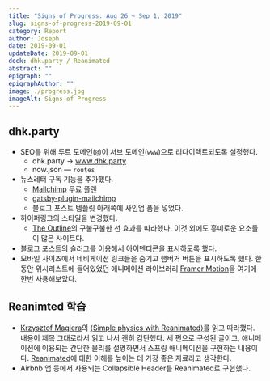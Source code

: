 ```yaml
---
title: "Signs of Progress: Aug 26 ~ Sep 1, 2019"
slug: signs-of-progress-2019-09-01
category: Report
author: Joseph
date: 2019-09-01
updateDate: 2019-09-01
deck: dhk.party / Reanimated
abstract: ""
epigraph: ""
epigraphAuthor: ""
image: ./progress.jpg
imageAlt: Signs of Progress
---
```


## dhk.party

- SEO를 위해 루트 도메인(`@`)이 서브 도메인(`www`)으로 리다이렉트되도록 설정했다.
  - dhk.party &rarr; www.dhk.party
  - now.json — `routes`
- 뉴스레터 구독 기능을 추가했다.
  - [Mailchimp](https://mailchimp.com) 무료 플랜
  - [gatsby-plugin-mailchimp](https://github.com/benjaminhoffman/gatsby-plugin-mailchimp)
  - 블로그 포스트 템플릿 아래쪽에 사인업 폼을 넣었다.
- 하이퍼링크의 스타일을 변경했다.
  - [The Outline](https://theoutline.com)의 구불구불한 선 효과를 따라했다. 이것 외에도 흥미로운 요소들이 많은 사이트다.
- 블로그 포스트의 슬러그를 이용해서 아이덴티콘을 표시하도록 했다.
- 모바일 사이즈에서 네비게이션 링크들을 숨기고 햄버거 버튼을 표시하도록 했다. 한동안 위시리스트에 들어있었던 애니메이션 라이브러리 [Framer Motion](https://www.framer.com/motion/)을 여기에 한번 사용해보았다.

## Reanimted 학습

- [Krzysztof Magiera](https://twitter.com/kzzzf)의 [⟨Simple physics with Reanimated⟩](https://blog.swmansion.com/simple-physics-with-reanimated-part-1-9d55d36f73cd)를 읽고 따라했다. 내용이 제목 그대로라서 읽고 나서 괜히 감탄했다. 세 편으로 구성된 글이고, 애니메이션에 이용되는 간단한 물리를 설명하면서 스프링 애니메이션을 구현하는 내용이다. [Reanimated](https://github.com/kmagiera/react-native-reanimated)에 대한 이해를 높이는 데 가장 좋은 자료라고 생각한다.
- Airbnb 앱 등에서 사용되는 Collapsible Header를 Reanimated로 구현했다.